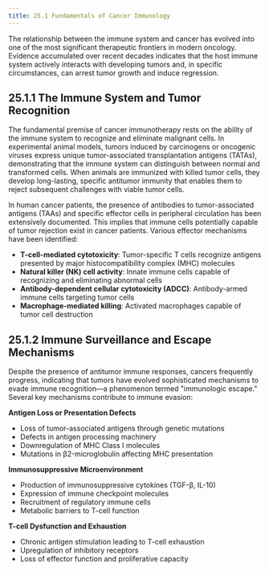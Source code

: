```yaml
---
title: 25.1 Fundamentals of Cancer Immunology
---
```





The relationship between the immune system and cancer has evolved into one of the most significant therapeutic frontiers in modern oncology. Evidence accumulated over recent decades indicates that the host immune system actively interacts with developing tumors and, in specific circumstances, can arrest tumor growth and induce regression.

## 25.1.1 The Immune System and Tumor Recognition

The fundamental premise of cancer immunotherapy rests on the ability of the immune system to recognize and eliminate malignant cells. In experimental animal models, tumors induced by carcinogens or oncogenic viruses express unique tumor-associated transplantation antigens (TATAs), demonstrating that the immune system can distinguish between normal and transformed cells. When animals are immunized with killed tumor cells, they develop long-lasting, specific antitumor immunity that enables them to reject subsequent challenges with viable tumor cells.

In human cancer patients, the presence of antibodies to tumor-associated antigens (TAAs) and specific effector cells in peripheral circulation has been extensively documented. This implies that immune cells potentially capable of tumor rejection exist in cancer patients. Various effector mechanisms have been identified:

* **T-cell-mediated cytotoxicity**: Tumor-specific T cells recognize antigens presented by major histocompatibility complex (MHC) molecules
* **Natural killer (NK) cell activity**: Innate immune cells capable of recognizing and eliminating abnormal cells
* **Antibody-dependent cellular cytotoxicity (ADCC)**: Antibody-armed immune cells targeting tumor cells
* **Macrophage-mediated killing**: Activated macrophages capable of tumor cell destruction

## 25.1.2 Immune Surveillance and Escape Mechanisms

Despite the presence of antitumor immune responses, cancers frequently progress, indicating that tumors have evolved sophisticated mechanisms to evade immune recognition—a phenomenon termed "immunologic escape." Several key mechanisms contribute to immune evasion:

**Antigen Loss or Presentation Defects**
* Loss of tumor-associated antigens through genetic mutations
* Defects in antigen processing machinery
* Downregulation of MHC Class I molecules
* Mutations in β2-microglobulin affecting MHC presentation

**Immunosuppressive Microenvironment**
* Production of immunosuppressive cytokines (TGF-β, IL-10)
* Expression of immune checkpoint molecules
* Recruitment of regulatory immune cells
* Metabolic barriers to T-cell function

**T-cell Dysfunction and Exhaustion**
* Chronic antigen stimulation leading to T-cell exhaustion
* Upregulation of inhibitory receptors
* Loss of effector function and proliferative capacity
